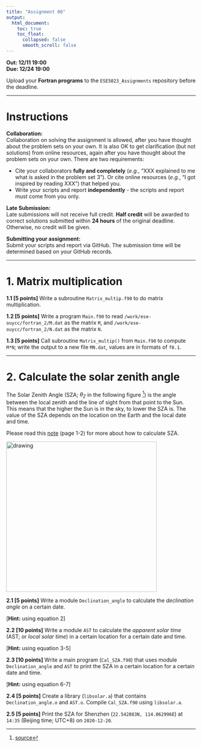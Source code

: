 ---
title: "Assignment 06"
output:
  html_document:
    toc: true
    toc_float:
      collapsed: false
      smooth_scroll: false
---

**Out: 12/11 19:00 **  
**Due: 12/24 19:00 **  

Upload your **Fortran programs** to the `ESE5023_Assignments` repository before the deadline.

***

# Instructions  

**Collaboration:**  
Collaboration on solving the assignment is allowed, after you have thought about the problem sets on your own. It is also OK to get  clarification (but not solutions) from online resources, again after you have thought about the problem sets on your own. There are two requirements: 

* Cite your collaborators **fully and completely** (*e.g.*, “XXX explained to me what is asked in the problem set 3”). Or cite online resources (*e.g.*, “I got inspired by reading XXX”) that helped you.
* Write your scripts and report **independently** - the scripts and report must come from you only.

**Late Submission:**   
Late submissions will not receive full credit. **Half credit** will be awarded to correct solutions submitted within **24 hours** of the original deadline. Otherwise, no credit will be given. 

**Submitting your assignment:**  
Submit your scripts and report via GitHub. The submission time will be determined based on your GitHub records.  

***

# 1. Matrix multiplication

**1.1 [5 points]** Write a subroutine `Matrix_multip.f90` to do matrix multiplication. 

**1.2 [5 points]** Write a program `Main.f90` to read `/work/ese-ouycc/fortran_2/M.dat` as the matrix `M`, and  `/work/ese-ouycc/fortran_2/N.dat` as the matrix `N`.

**1.3 [5 points]** Call subroutine `Matrix_multip()` from `Main.f90` to compute `M*N`; write the output to a new file `MN.dat`, values are in formats of `f8.1`.

***

# 2. Calculate the solar zenith angle

The Solar Zenith Angle (SZA; $\theta_Z$ in the following figure [^1]) is the angle between the local zenith and the line of sight from that point to the Sun. This means that the higher the Sun is in the sky, to lower the SZA is. The value of the SZA depends on the location on the Earth and the local date and time.

Please read this [note](http://holbert.faculty.asu.edu/eee463/SolarCalcs.pdf) (page 1-2) for more about how to calculate SZA.

<img src="figs/sun_position_b.jpg" alt="drawing" width="400"/>  

[^1]: [source](https://pvpmc.sandia.gov/modeling-steps/1-weather-design-inputs/sun-position/)

**2.1 [5 points]** Write a module `Declination_angle` to calculate the *declination angle* on a certain date. 

[**Hint:** using equation 2]

**2.2 [10 points]** Write a module `AST` to calculate the *apparent solar time* (AST; or *local solar time*) in a certain location for a certain date and time.

[**Hint:** using equation 3-5]

**2.3 [10 points]** Write a main program (`Cal_SZA.f90`) that uses module `Declination_angle` and `AST` to print the SZA in a certain location for a certain date and time.

[**Hint:** using equation 6-7]

**2.4 [5 points]** Create a library (`libsolar.a`) that contains `Declination_angle.o` and `AST.o`. Compile `Cal_SZA.f90` using `libsolar.a`.

**2.5 [5 points]** Print the SZA for Shenzhen (`22.542883N, 114.062996E`) at `14:35` (Beijing time; UTC+8) on `2020-12-20`.
